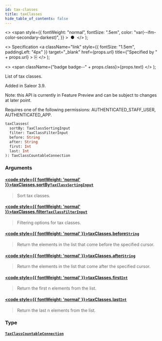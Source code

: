 ```yaml
---
id: tax-classes
title: taxClasses
hide_table_of_contents: false
---
```


  <>
    <span
      style={{
        fontWeight: "normal",
        fontSize: ".5em",
        color: "var(--ifm-color-secondary-darkest)",
      }}
    >
      &nbsp;●&nbsp;
    </span>
  </>
);

  <>
    Specification
    <a
      className="link"
      style={{ fontSize: "1.5em", paddingLeft: "4px" }}
      target="\_blank"
      href={props.url}
      title={"Specified by " + props.url}
    >
      ⎘
    </a>
  </>
);

  <>
    <span className={"badge badge--" + props.class}>{props.text}</span>
  </>
);

List of tax classes.

Added in Saleor 3.9.

Note: this API is currently in Feature Preview and can be subject to changes at later point.

Requires one of the following permissions: AUTHENTICATED_STAFF_USER, AUTHENTICATED_APP.

```graphql
taxClasses(
  sortBy: TaxClassSortingInput
  filter: TaxClassFilterInput
  before: String
  after: String
  first: Int
  last: Int
): TaxClassCountableConnection
```

### Arguments

#### [<code style={{ fontWeight: 'normal' }}>taxClasses.<b>sortBy</b></code>](#)<Bullet />[`TaxClassSortingInput`](../../api-reference/inputs/tax-class-sorting-input) <Badge class="secondary" text="input"/>

> Sort tax classes.

#### [<code style={{ fontWeight: 'normal' }}>taxClasses.<b>filter</b></code>](#)<Bullet />[`TaxClassFilterInput`](../../api-reference/inputs/tax-class-filter-input) <Badge class="secondary" text="input"/>

> Filtering options for tax classes.

#### [<code style={{ fontWeight: 'normal' }}>taxClasses.<b>before</b></code>](#)<Bullet />[`String`](../../api-reference/scalars/string) <Badge class="secondary" text="scalar"/>

> Return the elements in the list that come before the specified cursor.

#### [<code style={{ fontWeight: 'normal' }}>taxClasses.<b>after</b></code>](#)<Bullet />[`String`](../../api-reference/scalars/string) <Badge class="secondary" text="scalar"/>

> Return the elements in the list that come after the specified cursor.

#### [<code style={{ fontWeight: 'normal' }}>taxClasses.<b>first</b></code>](#)<Bullet />[`Int`](../../api-reference/scalars/int) <Badge class="secondary" text="scalar"/>

> Return the first n elements from the list.

#### [<code style={{ fontWeight: 'normal' }}>taxClasses.<b>last</b></code>](#)<Bullet />[`Int`](../../api-reference/scalars/int) <Badge class="secondary" text="scalar"/>

> Return the last n elements from the list.

### Type

#### [`TaxClassCountableConnection`](../../api-reference/objects/tax-class-countable-connection) <Badge class="secondary" text="object"/>

>
